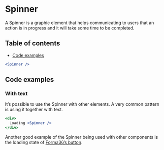 # Spinner

A Spinner is a graphic element that helps communicating to users that an action is in progress and it will take some time to be completed.

## Table of contents

- [Code examples](#code-examples)

```jsx
<Spinner />
```

## Code examples

### With text

It’s possible to use the Spinner with other elements. A very common pattern is using it together with text.

```jsx
<div>
  Loading <Spinner />
</div>
```

Another good example of the Spinner being used with other components is the loading state of [Forma36’s button](https://github.com/contentful/forma-36/tree/master/packages/forma-36-react-components/src/components/Button).
